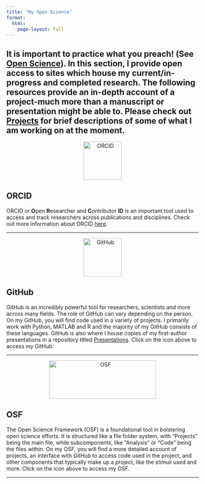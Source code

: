 ```yaml
---
title: "My Open Science"
format:
  html:
    page-layout: full
---
```


It is important to practice what you preach! (See [**Open Science**](https://w-decker.github.io/opensci.html)). In this section, I provide open access to sites which house my current/in-progress and completed research. The following resources provide an in-depth account of a project-much more than a manuscript or presentation might be able to. Please check out [**Projects**](https://w-decker.github.io/currentprojects.html) for brief descriptions of some of what I am working on at the moment.
---

<center>
  <a href="https://orcid.org/0009-0003-9353-7746">
    <img src="images/orcid.png" alt="ORCID" width="100" height="100" class="orcid"/>
  </a>
</center>

## ORCID

ORCID or **O**pen **R**esearcher and **C**ontributor **ID** is an important tool used to access and track researchers across publications and disciplines. Check out more information about ORCID [here](https://info.orcid.org/what-is-orcid/).

---

<center>
  <a href="https://github.com/w-decker">
    <img src="images/github.png" alt="GitHub" width="100" height="100" class="GitHub"/>
  </a>
</center>

## GitHub

GitHub is an incredibly powerful tool for researchers, scientists and more across many fields. The role of GitHub can vary depending on the person. On my GitHub, you will find code used in a variety of projects. I primarily work with Python, MATLAB and R and the majority of my GitHub consists of these languages. GitHub is also where I house copies of my first-author presentations in a repository titled [Presentations](https://github.com/w-decker/Presentations). Click on the icon above to access my GitHub.

---

<center>
  <a href="https://osf.io/uwfvb/">
    <img src="images/osf.png" alt="OSF" width="280
    " height="100" class="OSF"/>
  </a>
</center>

## OSF

The Open Science Framework (OSF) is a foundational tool in bolstering open science efforts. It is structured like a file folder system, with "Projects" being the main file, while subcomponents, like "Analysis" or "Code" being the files within. On my OSF, you will find a more detailed account of projects, an interface with GitHub to access code used in the project, and other components that typically make up a project, like the stimuli used and more. Click on the icon above to access my OSF.

---